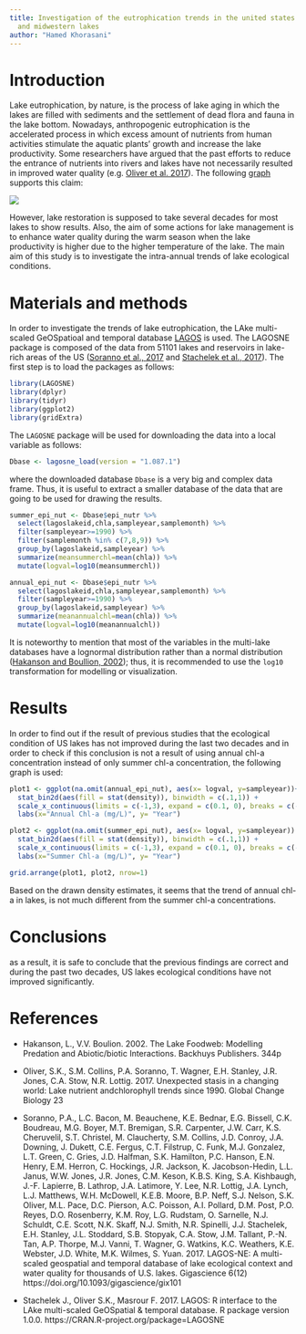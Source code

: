 ```yaml
---
title: Investigation of the eutrophication trends in the united states' northeastern
  and midwestern lakes
author: "Hamed Khorasani"
---
```


# Introduction
Lake eutrophication, by nature, is the process of lake aging in which the lakes are filled with sediments and the settlement of dead flora and fauna in the lake bottom. Nowadays, anthropogenic eutrophication is the accelerated process in which excess amount of nutrients from human activities stimulate the aquatic plants' growth and increase the lake productivity. Some researchers have argued that the past efforts to reduce the entrance of nutrients into rivers and lakes have not necessarily resulted in improved water quality (e.g. [Oliver et al. 2017](https://doi.org/10.1111/gcb.13810)). The following [graph](https://github.com/AdamWilsonLabEDU/geo503-2018-finalproject-hkhorasani/blob/master/chl_histogram_oliver_2017.gif) supports this claim:

![](https://github.com/AdamWilsonLabEDU/geo503-2018-finalproject-hkhorasani/blob/master/chl_histogram_oliver_2017.gif)

However, lake restoration is supposed to take several decades for most lakes to show results. Also, the aim of some actions for lake management is to enhance water quality during the warm season when the lake productivity is higher due to the higher temperature of the lake. The main aim of this study is to investigate the intra-annual trends of lake ecological conditions.
 

# Materials and methods
In order to investigate the trends of lake eutrophication, the LAke multi-scaled GeOSpatioal and temporal database [LAGOS](https://lagoslakes.org/) is used. The LAGOSNE package is composed of the data from 51101 lakes and reservoirs in lake-rich areas of the US ([Soranno et al., 2017](https://doi.org/10.1093/gigascience/gix101) and [Stachelek et al., 2017](https://cran.r-project.org/package=LAGOSNE)). The first step is to load the packages as follows:

```r
library(LAGOSNE)
library(dplyr)
library(tidyr)
library(ggplot2)
library(gridExtra)
```

The `LAGOSNE` package will be used for downloading the data into a local variable as follows:

```r
Dbase <- lagosne_load(version = "1.087.1") 
```

where the downloaded database `Dbase` is a very big and complex data frame. Thus, it is useful to extract a smaller database of the data that are going to be used for drawing the results.

```r
summer_epi_nut <- Dbase$epi_nutr %>%
  select(lagoslakeid,chla,sampleyear,samplemonth) %>%
  filter(sampleyear>=1990) %>%
  filter(samplemonth %in% c(7,8,9)) %>%
  group_by(lagoslakeid,sampleyear) %>%
  summarize(meansummerchl=mean(chla)) %>%
  mutate(logval=log10(meansummerchl)) 
```

```r
annual_epi_nut <- Dbase$epi_nutr %>%
  select(lagoslakeid,chla,sampleyear,samplemonth) %>%
  filter(sampleyear>=1990) %>%
  group_by(lagoslakeid,sampleyear) %>%
  summarize(meanannualchl=mean(chla)) %>%
  mutate(logval=log10(meanannualchl)) 
```

It is noteworthy to mention that most of the variables in the multi-lake databases have a lognormal distribution rather than a normal distribution ([Hakanson and Boullion, 2002](https://books.google.com/books/about/The_lake_foodweb.html?id=m28VAQAAIAAJ)); thus, it is recommended to use the `log10` transformation for modelling or visualization. 

# Results 
In order to find out if the result of previous studies that the ecological condition of US lakes has not improved during the last two decades and in order to check if this conclusion is not a result of using annual chl-a concentration instead of only summer chl-a concentration, the following graph is used:

```r
plot1 <- ggplot(na.omit(annual_epi_nut), aes(x= logval, y=sampleyear))+
  stat_bin2d(aes(fill = stat(density)), binwidth = c(.1,1)) +
  scale_x_continuous(limits = c(-1,3), expand = c(0.1, 0), breaks = c(-1,0,1,2,3), labels = c('0.1','1','10', '100', '1000')) +
  labs(x="Annual Chl-a (mg/L)", y= "Year")

plot2 <- ggplot(na.omit(summer_epi_nut), aes(x= logval, y=sampleyear)) +
  stat_bin2d(aes(fill = stat(density)), binwidth = c(.1,1)) +
  scale_x_continuous(limits = c(-1,3), expand = c(0.1, 0), breaks = c(-1,0,1,2,3), labels = c('0.1','1','10', '100', '1000')) +
  labs(x="Summer Chl-a (mg/L)", y= "Year")

grid.arrange(plot1, plot2, nrow=1)
```

Based on the drawn density estimates, it seems that the trend of annual chl-a in lakes, is not much different from the summer chl-a concentrations.

# Conclusions

as a result, it is safe to conclude that the previous findings are correct and during the past two decades, US lakes ecological conditions have not improved significantly.

# References

* Hakanson, L., V.V. Boulion. 2002. The Lake Foodweb: Modelling Predation and Abiotic/biotic Interactions. Backhuys Publishers. 344p

* Oliver, S.K., S.M. Collins, P.A. Soranno, T. Wagner, E.H. Stanley, J.R. Jones, C.A. Stow, N.R. Lottig. 2017. Unexpected stasis in a changing world: Lake nutrient andchlorophyll trends since 1990. Global Change Biology 23

* Soranno, P.A., L.C. Bacon, M. Beauchene, K.E. Bednar, E.G. Bissell, C.K. Boudreau, M.G. Boyer, M.T. Bremigan, S.R. Carpenter, J.W. Carr, K.S. Cheruvelil, S.T. Christel, M. Claucherty, S.M. Collins, J.D. Conroy, J.A. Downing, J. Dukett, C.E. Fergus, C.T. Filstrup, C. Funk, M.J. Gonzalez, L.T. Green, C. Gries, J.D. Halfman, S.K. Hamilton, P.C. Hanson, E.N. Henry, E.M. Herron, C. Hockings, J.R. Jackson, K. Jacobson-Hedin, L.L. Janus, W.W. Jones, J.R. Jones, C.M. Keson, K.B.S. King, S.A. Kishbaugh, J.-F. Lapierre, B. Lathrop, J.A. Latimore, Y. Lee, N.R. Lottig, J.A. Lynch, L.J. Matthews, W.H. McDowell, K.E.B. Moore, B.P. Neff, S.J. Nelson, S.K. Oliver, M.L. Pace, D.C. Pierson, A.C. Poisson, A.I. Pollard, D.M. Post, P.O. Reyes, D.O. Rosenberry, K.M. Roy, L.G. Rudstam, O. Sarnelle, N.J. Schuldt, C.E. Scott, N.K. Skaff, N.J. Smith, N.R. Spinelli, J.J. Stachelek, E.H. Stanley, J.L. Stoddard, S.B. Stopyak, C.A. Stow, J.M. Tallant, P.-N. Tan, A.P. Thorpe, M.J. Vanni, T. Wagner, G. Watkins, K.C. Weathers, K.E. Webster, J.D. White, M.K. Wilmes, S. Yuan. 2017. LAGOS-NE: A multi-scaled geospatial and temporal database of lake ecological context and water quality for thousands of U.S. lakes. Gigascience 6(12)  https://doi.org/10.1093/gigascience/gix101

* Stachelek J., Oliver S.K., Masrour F. 2017. LAGOS: R interface to the LAke multi-scaled GeOSpatial & temporal database. R package version 1.0.0. https://CRAN.R-project.org/package=LAGOSNE
